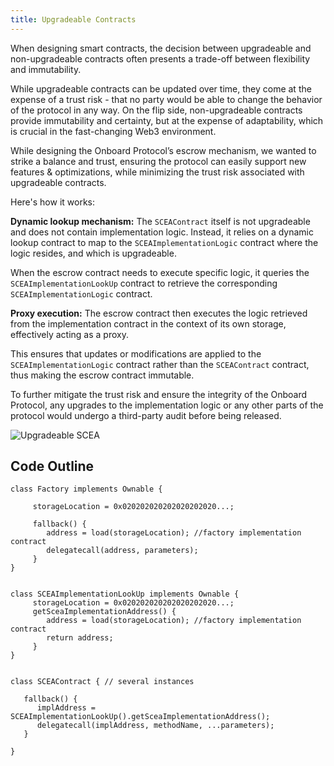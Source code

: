 ```yaml
---
title: Upgradeable Contracts
---
```


When designing smart contracts, the decision between upgradeable and non-upgradeable contracts often presents a trade-off between flexibility and immutability.

While upgradeable contracts can be updated over time, they come at the expense of a trust risk -  that no party would be able to change the behavior of the protocol in any way. On the flip side, non-upgradeable contracts provide immutability and certainty, but at the expense of adaptability, which is crucial in the fast-changing Web3 environment.

While designing the Onboard Protocol’s escrow mechanism, we wanted to strike a balance and trust, ensuring the protocol can easily support new features & optimizations, while minimizing the trust risk associated with upgradeable contracts. 

Here's how it works:

**Dynamic lookup mechanism:** The `SCEAContract` itself is not upgradeable and does not contain implementation logic. Instead, it relies on a dynamic lookup contract to map to the `SCEAImplementationLogic` contract where the logic resides, and which is upgradeable.

When the escrow contract needs to execute specific logic, it queries the `SCEAImplementationLookUp` contract to retrieve the corresponding `SCEAImplementationLogic` contract.

**Proxy execution:** The escrow contract then executes the logic retrieved from the implementation contract in the context of its own storage, effectively acting as a proxy. 

This ensures that updates or modifications are applied to the `SCEAImplementationLogic` contract rather than the `SCEAContract` contract, thus making the escrow contract immutable.

To further mitigate the trust risk and ensure the integrity of the Onboard Protocol, any upgrades to the implementation logic or any other parts of the protocol would undergo a third-party audit before being released.

![Upgradeable SCEA](https://nestcoin.notion.site/image/https%3A%2F%2Fs3-us-west-2.amazonaws.com%2Fsecure.notion-static.com%2F7ade2f92-40a3-4837-83b1-bbbb01ff315b%2FOnboard-Architectures-Page-3.drawio.png?table=block&id=f35b21c6-c8ee-4f95-b23c-975a2daf5fa9&spaceId=d71729bd-3936-4a73-97f2-462207142a3e&width=2000&userId=&cache=v2)

## Code Outline

```solidity
class Factory implements Ownable {

     storageLocation = 0x020202020202020202020...;
      
     fallback() { 
        address = load(storageLocation); //factory implementation contract
        delegatecall(address, parameters);
     }
}


class SCEAImplementationLookUp implements Ownable {
     storageLocation = 0x020202020202020202020...;
     getSceaImplementationAddress() {
        address = load(storageLocation); //factory implementation contract
        return address;
     }
}


class SCEAContract { // several instances

   fallback() {
      implAddress = SCEAImplementationLookUp().getSceaImplementationAddress();
      delegatecall(implAddress, methodName, ...parameters);
   }

}
```